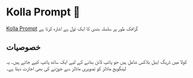 
# Kolla Prompt 🚧

[Kolla Prompt](https://kollaprompt.com) گرافک طور پر سلسلہ بندی کا ایک ٹول ہے
اشارہ کرتا ہے

## خصوصیات

کولا میں ڈریگ ایبل بلاکس شامل ہیں جو پائپ لائن بنانے کے لیے ایک ساتھ پائپ کیے جاتے ہیں۔ یہ
لینگویج ماڈلز کو تصویری ماڈلز سے جوڑنے کی بھی اجازت دیتا ہے۔
